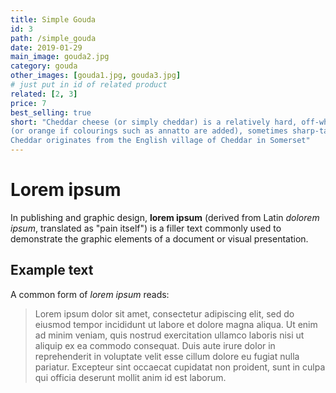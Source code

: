 ```yaml
---
title: Simple Gouda
id: 3
path: /simple_gouda
date: 2019-01-29
main_image: gouda2.jpg
category: gouda
other_images: [gouda1.jpg, gouda3.jpg]
# just put in id of related product
related: [2, 3]
price: 7
best_selling: true
short: "Cheddar cheese (or simply cheddar) is a relatively hard, off-white 
(or orange if colourings such as annatto are added), sometimes sharp-tasting, natural cheese. 
Cheddar originates from the English village of Cheddar in Somerset"
---
```


# Lorem ipsum

In publishing and graphic design, **lorem ipsum** (derived from Latin _dolorem ipsum_, translated as "pain itself") is a filler text commonly used to demonstrate the graphic elements of a document or visual presentation.

## Example text

A common form of _lorem ipsum_ reads:

> Lorem ipsum dolor sit amet, consectetur adipiscing elit, sed do eiusmod tempor incididunt ut labore et dolore magna aliqua. Ut enim ad minim veniam, quis nostrud exercitation ullamco laboris nisi ut aliquip ex ea commodo consequat. Duis aute irure dolor in reprehenderit in voluptate velit esse cillum dolore eu fugiat nulla pariatur. Excepteur sint occaecat cupidatat non proident, sunt in culpa qui officia deserunt mollit anim id est laborum.
